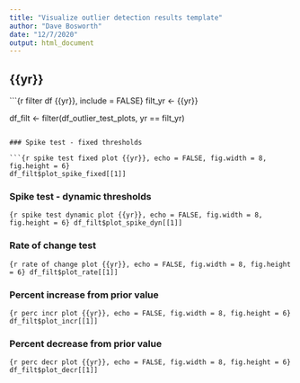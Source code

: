 ```yaml
---
title: "Visualize outlier detection results template"
author: "Dave Bosworth"
date: "12/7/2020"
output: html_document
---
```


## {{yr}} {.tabset .tabset-pills}

```{r filter df {{yr}}, include = FALSE}
filt_yr <- {{yr}}

df_filt <- filter(df_outlier_test_plots, yr == filt_yr)
```

### Spike test - fixed thresholds

```{r spike test fixed plot {{yr}}, echo = FALSE, fig.width = 8, fig.height = 6}
df_filt$plot_spike_fixed[[1]]
```

### Spike test - dynamic thresholds

```{r spike test dynamic plot {{yr}}, echo = FALSE, fig.width = 8, fig.height = 6}
df_filt$plot_spike_dyn[[1]]
```

### Rate of change test

```{r rate of change plot {{yr}}, echo = FALSE, fig.width = 8, fig.height = 6}
df_filt$plot_rate[[1]]
```

### Percent increase from prior value

```{r perc incr plot {{yr}}, echo = FALSE, fig.width = 8, fig.height = 6}
df_filt$plot_incr[[1]]
```

### Percent decrease from prior value

```{r perc decr plot {{yr}}, echo = FALSE, fig.width = 8, fig.height = 6}
df_filt$plot_decr[[1]]
```

